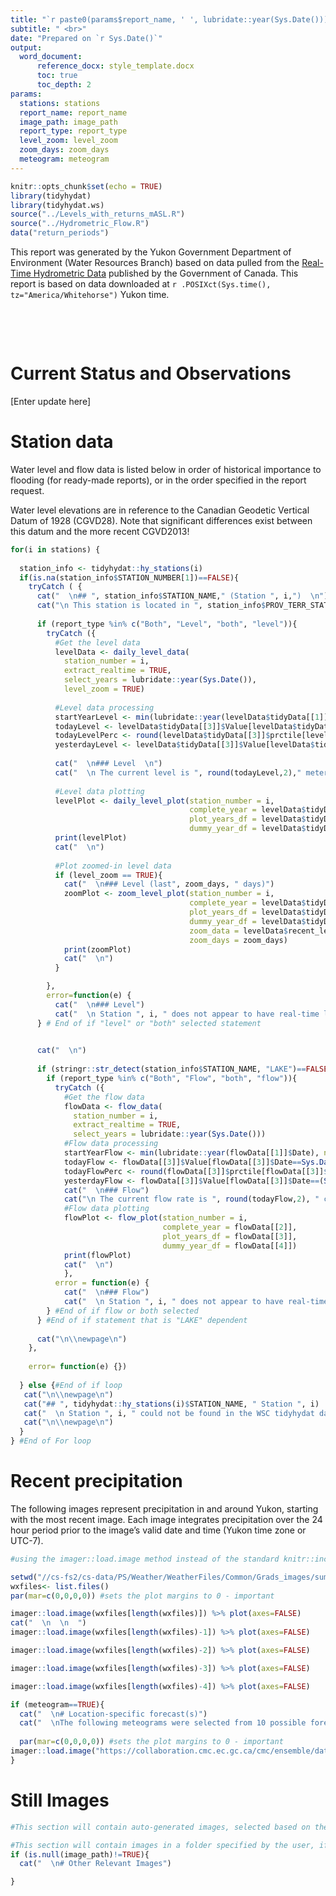 ```yaml
---
title: "`r paste0(params$report_name, ' ', lubridate::year(Sys.Date()))`"
subtitle: " <br>"
date: "Prepared on `r Sys.Date()`"
output: 
  word_document:
      reference_docx: style_template.docx
      toc: true
      toc_depth: 2
params:
  stations: stations
  report_name: report_name
  image_path: image_path
  report_type: report_type
  level_zoom: level_zoom
  zoom_days: zoom_days
  meteogram: meteogram
---
```


```r
knitr::opts_chunk$set(echo = TRUE)
library(tidyhydat)
library(tidyhydat.ws)
source("../Levels_with_returns_mASL.R")
source("../Hydrometric_Flow.R")
data("return_periods")
```

\newpage

This report was generated by the Yukon Government Department of Environment (Water Resources Branch) based on data pulled from the [Real-Time Hydrometric Data](https://wateroffice.ec.gc.ca/mainmenu/real_time_data_index_e.html) published by the Government of Canada. This report is based on data downloaded at `r .POSIXct(Sys.time(), tz="America/Whitehorse")` Yukon time.

<br>

<br>

# Current Status and Observations

[Enter update here]

\newpage

# Station data

Water level and flow data is listed below in order of historical importance to flooding (for ready-made reports), or in the order specified in the report request.

Water level elevations are in reference to the Canadian Geodetic Vertical Datum of 1928 (CGVD28). Note that significant differences exist between this datum and the more recent CGVD2013!

\newpage

```r

for(i in stations) {
  
  station_info <- tidyhydat::hy_stations(i)
  if(is.na(station_info$STATION_NUMBER[1])==FALSE){
    tryCatch ( {
      cat("  \n## ", station_info$STATION_NAME," (Station ", i,")  \n")
      cat("\n This station is located in ", station_info$PROV_TERR_STATE_LOC, " at longitude ", round(station_info$LONGITUDE, 2), ", latitude ", round(station_info$LATITUDE,2), ".  \n")
      
      if (report_type %in% c("Both", "Level", "both", "level")){
        tryCatch ({
          #Get the level data
          levelData <- daily_level_data(
            station_number = i,
            extract_realtime = TRUE,
            select_years = lubridate::year(Sys.Date()),
            level_zoom = TRUE)
          
          #Level data processing
          startYearLevel <- min(lubridate::year(levelData$tidyData[[1]]$Date), na.rm = T)
          todayLevel <- levelData$tidyData[[3]]$Value[levelData$tidyData[[3]]$Date==Sys.Date()]
          todayLevelPerc <- round(levelData$tidyData[[3]]$prctile[levelData$tidyData[[3]]$Date==Sys.Date()],2)
          yesterdayLevel <- levelData$tidyData[[3]]$Value[levelData$tidyData[[3]]$Date==(Sys.Date()-1)]
          
          cat("  \n### Level  \n")
          cat("  \n The current level is ", round(todayLevel,2)," meters above sea level which corresponds to the ", todayLevelPerc, " percentile of historic levels for this station. Since yesterday, the level has ", ifelse(todayLevel<yesterdayLevel, "decreased", "increased"), " by ", round(abs(todayLevel-yesterdayLevel), 3)," meters.  \nLevel data collection began in ", startYearLevel, " and the historic data are ", spatstat.utils::percentage(sum(stats::complete.cases(levelData$tidyData[[1]]))/nrow(levelData$tidyData[[1]])), " complete.  \n")
          
          #Level data plotting
          levelPlot <- daily_level_plot(station_number = i,
                                        complete_year = levelData$tidyData[[2]],
                                        plot_years_df = levelData$tidyData[[3]],
                                        dummy_year_df = levelData$tidyData[[4]])
          print(levelPlot)
          cat("  \n")
          
          #Plot zoomed-in level data
          if (level_zoom == TRUE){
            cat("  \n### Level (last", zoom_days, " days)")
            zoomPlot <- zoom_level_plot(station_number = i,
                                        complete_year = levelData$tidyData[[2]],
                                        plot_years_df = levelData$tidyData[[3]],
                                        dummy_year_df = levelData$tidyData[[4]],
                                        zoom_data = levelData$recent_level,
                                        zoom_days = zoom_days)
            print(zoomPlot)
            cat("  \n")
          }

        },
        error=function(e) {
          cat("  \n### Level")
          cat("  \n Station ", i, " does not appear to have real-time level data right now.  \n")})
      } # End of if "level" or "both" selected statement

      
      cat("  \n")
      
      if (stringr::str_detect(station_info$STATION_NAME, "LAKE")==FALSE){ #Lakes don't have flow measurements!
        if (report_type %in% c("Both", "Flow", "both", "flow")){
          tryCatch ({
            #Get the flow data
            flowData <- flow_data(
              station_number = i,
              extract_realtime = TRUE,
              select_years = lubridate::year(Sys.Date()))
            #Flow data processing
            startYearFlow <- min(lubridate::year(flowData[[1]]$Date), na.rm = T)
            todayFlow <- flowData[[3]]$Value[flowData[[3]]$Date==Sys.Date()]
            todayFlowPerc <- round(flowData[[3]]$prctile[flowData[[3]]$Date==Sys.Date()],2)
            yesterdayFlow <- flowData[[3]]$Value[flowData[[3]]$Date==(Sys.Date()-1)]
            cat("  \n### Flow")
            cat("\n The current flow rate is ", round(todayFlow,2), " cubic meters per second which corresponds to the ", todayFlowPerc, " percentile of historic flow volume for this station. Since yesterday, the level has ", ifelse(todayFlow<yesterdayFlow, "decreased", "increased"), " by ", round(abs(todayFlow-yesterdayFlow), 3)," cubic meters per second.  \nFlow data collection began in ", startYearFlow, " and the historic data are ", spatstat.utils::percentage(sum(stats::complete.cases(flowData[[1]]))/nrow(flowData[[1]])), " complete.")
            #Flow data plotting
            flowPlot <- flow_plot(station_number = i,
                                  complete_year = flowData[[2]],
                                  plot_years_df = flowData[[3]],
                                  dummy_year_df = flowData[[4]])
            print(flowPlot)
            cat("  \n")
            },
          error = function(e) {
            cat("  \n### Flow")
            cat("  \n Station ", i, " does not appear to have real-time flow (discharge) data right now. \n")})
        } #End of if flow or both selected
      } #End of if statement that is "LAKE" dependent
      
      cat("\n\\newpage\n")
    }, 
    
    error= function(e) {})
    
  } else {#End of if loop
   cat("\n\\newpage\n") 
   cat("## ", tidyhydat::hy_stations(i)$STATION_NAME, " Station ", i)
   cat("  \n Station ", i, " could not be found in the WSC tidyhydat database.\n")
   cat("\n\\newpage\n")
  }
} #End of For loop
```


\newpage

# Recent precipitation

The following images represent precipitation in and around Yukon, starting with the most recent image. Each image integrates precipitation over the 24 hour period prior to the image's valid date and time (Yukon time zone or UTC-7).

```r

#using the imager::load.image method instead of the standard knitr::include_graphics because include_graphics just won't work with the network drive.

setwd("//cs-fs2/cs-data/PS/Weather/WeatherFiles/Common/Grads_images/sumRDPA/hrdpa/24/")
wxfiles<- list.files()
par(mar=c(0,0,0,0)) #sets the plot margins to 0 - important

imager::load.image(wxfiles[length(wxfiles)]) %>% plot(axes=FALSE)
cat("  \n  \n  ")
imager::load.image(wxfiles[length(wxfiles)-1]) %>% plot(axes=FALSE)

imager::load.image(wxfiles[length(wxfiles)-2]) %>% plot(axes=FALSE)

imager::load.image(wxfiles[length(wxfiles)-3]) %>% plot(axes=FALSE)

imager::load.image(wxfiles[length(wxfiles)-4]) %>% plot(axes=FALSE)

```



```r
if (meteogram==TRUE){
  cat("  \n# Location-specific forecast(s)")
  cat("  \nThe following meteograms were selected from 10 possible forecast locations across the territory to include only those within a 200km radius of the Water Survey of Canada station(s) listed earlier in this report.  \n")
  
  par(mar=c(0,0,0,0)) #sets the plot margins to 0 - important
imager::load.image("https://collaboration.cmc.ec.gc.ca/cmc/ensemble/data2/combine/images/2022042200_054@007_E1_yxy_I_NAEFS@EPSGRAMS_tt@surf@nt@pr@ws@surf_360.png") %>% plot(axes=FALSE)
}

```


# Still Images

```r
#This section will contain auto-generated images, selected based on the stations(s) selected.

```

```r
#This section will contain images in a folder specified by the user, if applicable
if (is.null(image_path)!=TRUE){
  cat("  \n# Other Relevant Images")

}

```
